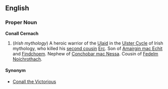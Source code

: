 {{rfd}}
==English==

===Proper Noun===
{{Wikipedia}}
'''Conall Cernach'''

#(''Irish mythology'') A heroic warrior of the [[Ulaid]] in the [[Ulster Cycle]] of Irish mythology, who killed his [[second cousin]] [[Erc]].  Son of [[Amairgin mac Echit]] and [[Findchoem]].  Nephew of [[Conchobar mac Nessa]].  Cousin of [[Fedelm Noíchrothach]].

====Synonym====
*[[Conall the Victorious]]